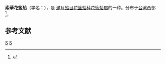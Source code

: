 {{Speciesbox
| taxon = Fimbria soverbii
| binomial_authority = Reeve, 1841
| synonyms = ''Corbis elegans'' Deshayes, 1843<ref name=shell />
}}
'''索華花籃蛤'''（学名：'''''{{lang|la|Fimbria soverbii}}'''''），是 [[滿月蛤目|滿月蛤目]][[花篮蛤科|花篮蛤科]][[花籃蛤屬|花籃蛤屬]]的一种。分布于[[台湾|台湾]]西部<ref name=shell>{{cite web|url=http://shell.sinica.edu.tw/chinese/shellbase_detail.php?science_no=2413|title=国际贝库：索華花籃蛤|publisher=台湾贝类资料库|accessdate=2009-08-11|archive-date=2016-03-04|archive-url=https://web.archive.org/web/20160304124048/http://shell.sinica.edu.tw/chinese/shellbase_detail.php?science_no=2413|dead-url=no}}</ref>。

== 参考文献 ==
{{reflist}}

{{Taxonbar}}
[[Category:花籃蛤屬|S]]
[[Category:1884年描述的动物|S]]
